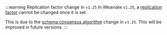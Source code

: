 :::warning Replication factor change in `v1.25`
In Weaviate `v1.25`, a [replication factor](/weaviate/concepts/replication-architecture/cluster-architecture#replication-factor) cannot be changed once it is set.

This is due to the [schema consensus algorithm](/weaviate/concepts/replication-architecture/consistency) change in `v1.25`. This will be improved in future versions.
:::
